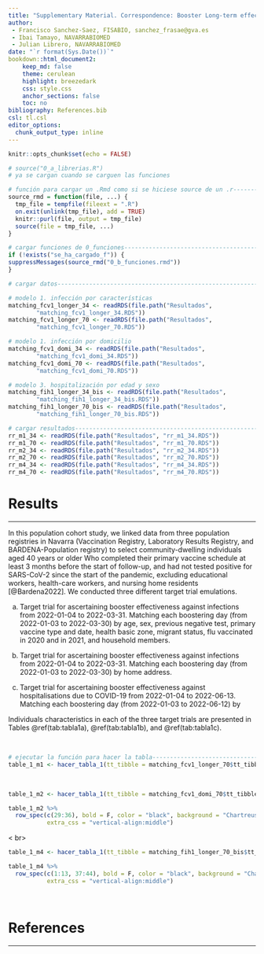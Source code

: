 ```yaml
---
title: "Supplementary Material. Correspondence: Booster Long-term effectiveness against infection and severe cases on Omicron-dominant period in Navarra"
author: 
 - Francisco Sanchez-Saez, FISABIO, sanchez_frasae@gva.es
 - Ibai Tamayo, NAVARRABIOMED
 - Julian Librero, NAVARRABIOMED
date: "`r format(Sys.Date())`"
bookdown::html_document2:
    keep_md: false 
    theme: cerulean
    highlight: breezedark
    css: style.css
    anchor_sections: false
    toc: no
bibliography: References.bib
csl: tl.csl
editor_options: 
  chunk_output_type: inline
---
```



```r
knitr::opts_chunk$set(echo = FALSE)

```

```r
# source("0_a_librerias.R")
# ya se cargan cuando se carguen las funciones

```

```r
# función para cargar un .Rmd como si se hiciese source de un .r---------------
source_rmd = function(file, ...) {
  tmp_file = tempfile(fileext = ".R")
  on.exit(unlink(tmp_file), add = TRUE)
  knitr::purl(file, output = tmp_file)
  source(file = tmp_file, ...)
}

```

```r
# cargar funciones de 0_funciones----------------------------------------------
if (!exists("se_ha_cargado_f")) {
suppressMessages(source_rmd("0_b_funciones.rmd"))
}

```

```r
# cargar datos-----------------------------------------------------------------

# modelo 1. infección por características
matching_fcv1_longer_34 <- readRDS(file.path("Resultados",
        "matching_fcv1_longer_34.RDS"))
matching_fcv1_longer_70 <- readRDS(file.path("Resultados",
        "matching_fcv1_longer_70.RDS"))

# modelo 1. infección por domicilio
matching_fcv1_domi_34 <- readRDS(file.path("Resultados",
        "matching_fcv1_domi_34.RDS"))
matching_fcv1_domi_70 <- readRDS(file.path("Resultados",
        "matching_fcv1_domi_70.RDS"))

# modelo 3. hospitalización por edad y sexo
matching_fih1_longer_34_bis <- readRDS(file.path("Resultados",
        "matching_fih1_longer_34_bis.RDS"))
matching_fih1_longer_70_bis <- readRDS(file.path("Resultados",
        "matching_fih1_longer_70_bis.RDS"))

# cargar resultados------------------------------------------------------------
rr_m1_34 <- readRDS(file.path("Resultados", "rr_m1_34.RDS"))
rr_m1_70 <- readRDS(file.path("Resultados", "rr_m1_70.RDS"))
rr_m2_34 <- readRDS(file.path("Resultados", "rr_m2_34.RDS"))
rr_m2_70 <- readRDS(file.path("Resultados", "rr_m2_70.RDS"))
rr_m4_34 <- readRDS(file.path("Resultados", "rr_m4_34.RDS"))
rr_m4_70 <- readRDS(file.path("Resultados", "rr_m4_70.RDS"))

```

# Results

***

In this population cohort study, we linked data from three population registries in Navarra (Vaccination Registry, Laboratory Results Registry, and BARDENA-Population registry) to select community-dwelling individuals aged 40 years or older Who completed their primary vaccine schedule at least 3 months before the start of follow-up, and had not tested positive for SARS-CoV-2 since the start of the pandemic, excluding  educational workers, health-care workers, and nursing home residents [@Bardena2022]. We conducted three different target trial emulations.

a) Target trial for ascertaining booster effectiveness against infections from 2022-01-04 to 2022-03-31. Matching each boostering day (from 2022-01-03 to 2022-03-30) by age, sex, previous negative test, primary vaccine type and date, health basic zone, migrant status, flu vaccinated in 2020 and in 2021, and household members.

b) Target trial for ascertaining booster effectiveness against infections from 2022-01-04 to 2022-03-31. Matching each boostering day (from 2022-01-03 to 2022-03-30) by home address.

c) Target trial for ascertaining booster effectiveness against hospitalisations due to COVID-19 from 2022-01-04 to 2022-06-13. Matching each boostering day (from 2022-01-03 to 2022-06-12) by

Individuals characteristics in each of the three target trials are presented in Tables \@ref(tab:tabla1a), \@ref(tab:tabla1b), and \@ref(tab:tabla1c).

<br>

```r
# ejecutar la función para hacer la tabla--------------------------------------
table_1_m1 <- hacer_tabla_1(tt_tibble = matching_fcv1_longer_70$tt_tibble)

```

<br>

```r
table_1_m2 <- hacer_tabla_1(tt_tibble = matching_fcv1_domi_70$tt_tibble)

table_1_m2 %>% 
  row_spec(c(29:36), bold = F, color = "black", background = "Chartreuse",
           extra_css = "vertical-align:middle")

```

< br>

```r
table_1_m4 <- hacer_tabla_1(tt_tibble = matching_fih1_longer_70_bis$tt_tibble)

table_1_m4 %>% 
  row_spec(c(1:13, 37:44), bold = F, color = "black", background = "Chartreuse",
           extra_css = "vertical-align:middle")

```

<br>

# References

***
